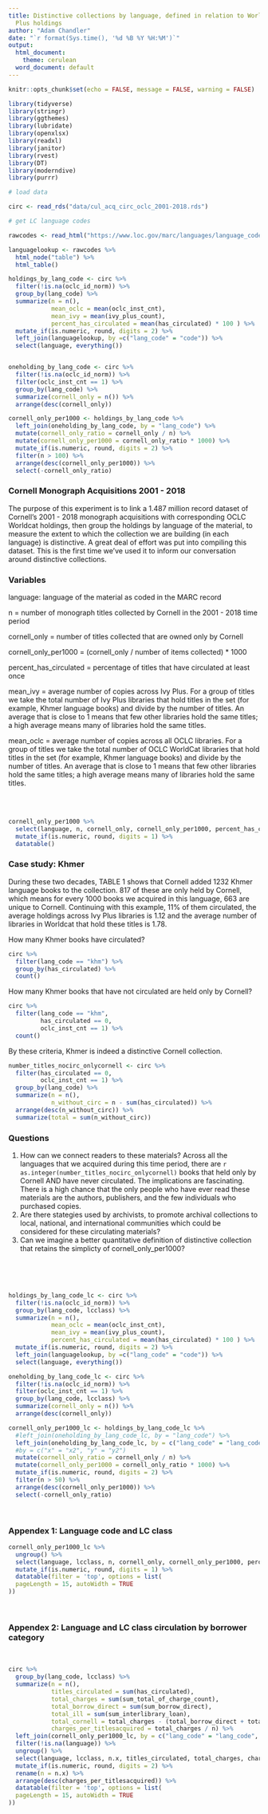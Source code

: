 ---
title: Distinctive collections by language, defined in relation to Worldcat and Ivy
  Plus holdings
author: "Adam Chandler"
date: "`r format(Sys.time(), '%d %B %Y %H:%M')`"
output:
  html_document:
    theme: cerulean
  word_document: default
---

```{r setup, include=FALSE}
knitr::opts_chunk$set(echo = FALSE, message = FALSE, warning = FALSE)
```


```{r}
library(tidyverse)
library(stringr)
library(ggthemes)
library(lubridate)
library(openxlsx)
library(readxl)
library(janitor)
library(rvest)
library(DT)
library(moderndive)
library(purrr)

```


```{r cache=TRUE}
# load data

circ <- read_rds("data/cul_acq_circ_oclc_2001-2018.rds")

# get LC language codes
```


```{r cache=TRUE }
rawcodes <- read_html("https://www.loc.gov/marc/languages/language_code.html")

languagelookup <- rawcodes %>%
  html_node("table") %>%
  html_table()

```



```{r}
holdings_by_lang_code <- circ %>%
  filter(!is.na(oclc_id_norm)) %>%
  group_by(lang_code) %>%
  summarize(n = n(),
            mean_oclc = mean(oclc_inst_cnt),
            mean_ivy = mean(ivy_plus_count),
            percent_has_circulated = mean(has_circulated) * 100 ) %>%
  mutate_if(is.numeric, round, digits = 2) %>%
  left_join(languagelookup, by =c("lang_code" = "code")) %>%
  select(language, everything())


oneholding_by_lang_code <- circ %>%
  filter(!is.na(oclc_id_norm)) %>%
  filter(oclc_inst_cnt == 1) %>%
  group_by(lang_code) %>%
  summarize(cornell_only = n()) %>%
  arrange(desc(cornell_only))

cornell_only_per1000 <- holdings_by_lang_code %>%
  left_join(oneholding_by_lang_code, by = "lang_code") %>%
  mutate(cornell_only_ratio = cornell_only / n) %>%
  mutate(cornell_only_per1000 = cornell_only_ratio * 1000) %>%
  mutate_if(is.numeric, round, digits = 2) %>%
  filter(n > 100) %>%
  arrange(desc(cornell_only_per1000)) %>%
  select(-cornell_only_ratio)

```

### Cornell Monograph Acquisitions 2001 - 2018

The purpose of this experiment is to link a 1.487 million record dataset of Cornell's 2001 - 2018 monograph acquisitions with corresponding OCLC Worldcat holdings, then group the holdings by language of the material, to measure the extent to which the collection we are building (in each language) is distinctive. A great deal of effort was put into compiling this dataset. This is the first time we've used it to inform our conversation around distinctive collections.

### Variables

language: language of the material as coded in the MARC record

n = number of monograph titles collected by Cornell in the 2001 - 2018 time period

cornell_only = number of titles collected that are owned only by Cornell

cornell_only_per1000 = (cornell_only / number of items collected) * 1000

percent_has_circulated = percentage of titles that have circulated at least once

mean_ivy = average number of copies across Ivy Plus. For a group of titles we take the total number of Ivy Plus libraries that hold titles in the set (for example, Khmer language books) and divide by the number of titles. An average that is close to 1 means that few other libraries hold the same titles; a high average means many of libraries hold the same titles.

mean_oclc = average number of copies across all OCLC libraries. For a group of titles we take the total number of OCLC WorldCat libraries that hold titles in the set (for example, Khmer language books) and divide by the number of titles. An average that is close to 1 means that few other libraries hold the same titles; a high average means many of libraries hold the same titles.

<br><br>


```{r}

cornell_only_per1000 %>%
  select(language, n, cornell_only, cornell_only_per1000, percent_has_circulated, mean_ivy, mean_oclc) %>%
  mutate_if(is.numeric, round, digits = 1) %>%
  datatable()

```


### Case study: Khmer

During these two decades, TABLE 1 shows that Cornell added 1232 Khmer language books to the collection.  817 of these are only held by Cornell, which means for every 1000 books we acquired in this language, 663 are unique to Cornell. Continuing with this example, 11% of them circulated, the average holdings across Ivy Plus libraries is 1.12 and the average number of libraries in Worldcat that hold these titles is 1.78. 

How many Khmer books have circulated? 

```{r}
circ %>%
  filter(lang_code == "khm") %>%
  group_by(has_circulated) %>%
  count()

```

How many Khmer books that have not circulated are held only by Cornell?

```{r echo=TRUE}
circ %>%
  filter(lang_code == "khm",
         has_circulated == 0,
         oclc_inst_cnt == 1) %>%
  count()

```


By these criteria, Khmer is indeed a distinctive Cornell collection.

```{r}

number_titles_nocirc_onlycornell <- circ %>%
  filter(has_circulated == 0,
         oclc_inst_cnt == 1) %>%
  group_by(lang_code) %>%
  summarize(n = n(),
            n_without_circ = n - sum(has_circulated)) %>%
  arrange(desc(n_without_circ)) %>%
  summarize(total = sum(n_without_circ))
```

### Questions

1. How can we connect readers to these materials? Across all the languages that we acquired during this time period, there are `r as.integer(number_titles_nocirc_onlycornell)` books that held only by Cornell AND have never circulated. The implications are fascinating. There is a high chance that the only people who have ever read these materials are the authors, publishers, and the few individuals who purchased copies. 
2. Are there stategies used by archivists, to promote archival collections to local, national, and international communities which could be considered for these circulating materials?
3. Can we imagine a better quantitative definition of distinctive collection that retains the simplicty of cornell_only_per1000?



<br><br><br>



```{r}

holdings_by_lang_code_lc <- circ %>%
  filter(!is.na(oclc_id_norm)) %>%
  group_by(lang_code, lcclass) %>%
  summarize(n = n(),
            mean_oclc = mean(oclc_inst_cnt),
            mean_ivy = mean(ivy_plus_count),
            percent_has_circulated = mean(has_circulated) * 100 ) %>%
  mutate_if(is.numeric, round, digits = 2) %>%
  left_join(languagelookup, by =c("lang_code" = "code")) %>%
  select(language, everything())

oneholding_by_lang_code_lc <- circ %>%
  filter(!is.na(oclc_id_norm)) %>%
  filter(oclc_inst_cnt == 1) %>%
  group_by(lang_code, lcclass) %>%
  summarize(cornell_only = n()) %>%
  arrange(desc(cornell_only))

cornell_only_per1000_lc <- holdings_by_lang_code_lc %>%
  #left_join(oneholding_by_lang_code_lc, by = "lang_code") %>%
  left_join(oneholding_by_lang_code_lc, by = c("lang_code" = "lang_code", "lcclass" = "lcclass")) %>%
  #by = c("x" = "x2", "y" = "y2")
  mutate(cornell_only_ratio = cornell_only / n) %>%
  mutate(cornell_only_per1000 = cornell_only_ratio * 1000) %>%
  mutate_if(is.numeric, round, digits = 2) %>%
  filter(n > 50) %>%
  arrange(desc(cornell_only_per1000)) %>%
  select(-cornell_only_ratio)

```

<br>


### Appendex 1: Language code and LC class



```{r}


cornell_only_per1000_lc %>%
  ungroup() %>%
  select(language, lcclass, n, cornell_only, cornell_only_per1000, percent_has_circulated, mean_ivy, mean_oclc) %>%
  mutate_if(is.numeric, round, digits = 1) %>%
  datatable(filter = 'top', options = list(
  pageLength = 15, autoWidth = TRUE
))

```

<br>


### Appendex 2: Language and LC class circulation by borrower category

<br>


```{r}

circ %>%
  group_by(lang_code, lcclass) %>%
  summarize(n = n(),
            titles_circulated = sum(has_circulated), 
            total_charges = sum(sum_total_of_charge_count),
            total_borrow_direct = sum(sum_borrow_direct), 
            total_ill = sum(sum_interlibrary_loan),
            total_cornell = total_charges - (total_borrow_direct + total_ill),
            charges_per_titlesacquired = total_charges / n) %>%
  left_join(cornell_only_per1000_lc, by = c("lang_code" = "lang_code", "lcclass" = "lcclass")) %>%
  filter(!is.na(language)) %>%
  ungroup() %>%
  select(language, lcclass, n.x, titles_circulated, total_charges, charges_per_titlesacquired, total_cornell, total_borrow_direct, total_ill) %>%
  mutate_if(is.numeric, round, digits = 2) %>%
  rename(n = n.x) %>%
  arrange(desc(charges_per_titlesacquired)) %>%
  datatable(filter = 'top', options = list(
  pageLength = 15, autoWidth = TRUE
))

```

<br><br><br>
